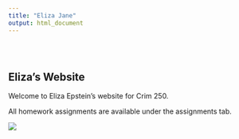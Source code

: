 ```yaml
---
title: "Eliza Jane"
output: html_document
---
```


<style type="text/css">
.title {
  display: none;
}

#getting-started img {
  margin-right: 10px;
}

</style>

<div class="row" style="padding-top: 30px;">
<div class="col-sm-6">

# **Eliza's Website**

Welcome to Eliza Epstein's website for Crim 250. 

All homework assignments are available under the assignments tab. 


</div>
<div class="col-sm-6">

<a href = "https://crumplab.github.io">
![](images/logo.png)
</a>
</div>
